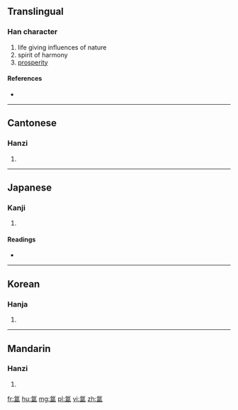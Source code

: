 {{also|氳}}
==Translingual==

===Han character===
{{Han char|rn=84|rad=气|as=10|sn=14|four=|canj=ONABT}}

# life giving influences of nature
# spirit of harmony
# [[prosperity]]

====References====
* {{Han ref|kx=0600.021|hdz=32013.090|uh=6C32|ud=27698}}

----

==Cantonese==

===Hanzi===
{{yue-hanzi|jyut=wan1|y=wan1|tra=氳}}

# {{defn|lang=yue|sort=气10}}

----

==Japanese==

===Kanji===
{{ja-kanji|grade=|rs=气10}}

# {{defn|lang=ja|sort=气10}}

====Readings====
* {{ja-readings|on=[[うん]] (un)|kun=[[さかん]] (sakan)}}

----

==Korean==

===Hanja===
{{ko-hanja|hangeul=온|eumhun=|rv=on|mr=on|y=on}}

# {{defn|lang=ko|sort=气10}}

----

==Mandarin==

===Hanzi===
{{cmn-hanzi|tra=氳|pin=[[yūn]] ([[yun1]])|wg=yün<sup>1</sup>}}

# {{defn|lang=cmn|sort=气10}}

[[fr:氲]]
[[hu:氲]]
[[mg:氲]]
[[pl:氲]]
[[vi:氲]]
[[zh:氲]]